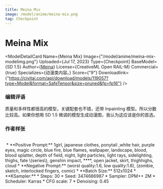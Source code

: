 ```yaml
---
title: Meina Mix
image: /model/anime/meina-mix.png
tag: Checkpoint
---
```


# Meina Mix

<ModelDetailCard 
  Name={<span>Meina Mix</span>}
  Image={"/model/anime/meina-mix-modelimg.png"}
  Uploaded={<span>Jul 17, 2023</span>}
  Type={<span>Checkpoint</span>}
  BaseModel={<span>SD 1.5</span>}
  Author={<a href="https://civitai.com/user/Meina">Meina</a>}
  License={<span>CreativeML Open RAIL-M</span>}
  Commercial={true}
  Specializes={<span>动漫类内容。</span>}
  Score={"9"}
  Downloadlink={"https://civitai.com/api/download/models/119057?type=Model&format=SafeTensor&size=pruned&fp=fp16"}
/>
### 编辑评语
质量和多样性都很高的模型，关键配套也不错，还带 Inpainting 模型。所以分数比较高。如果你想用 SD 1.5 微调的模型生成动漫图，我认为这应该是你的首选。

### 作者样张
<br/>
<PhotoProvider>
  <PhotoView src="/model/anime/003.png">
    <img src="/model/anime/003.png" alt="" className='rounded-lg'/>
  </PhotoView>
</PhotoProvider>
* **Positive Prompt:** 1girl, japanese clothes, ponytail ,white hair, purple eyes, magic circle, blue fire, blue flames, wallpaper, landscape, blood, blood splatter, depth of field, night, light particles, light rays, sidelighting, thighs, fate \(series\), genshin impact, ****, open jacket, skirt, thighhighs, cloud
* **Negative Prompt:** (worst quality:1.6, low quality:1.6), (zombie, sketch, interlocked fingers, comic)
* **Batch Size:** 512x1024
* **KSampler:**
  * Steps: 30
  * Seed: 3474686987
  * Sampler: DPM++ 2M 
  * Scheduler: Karras
  * CFG scale: 7
  * Denoising: 0.45